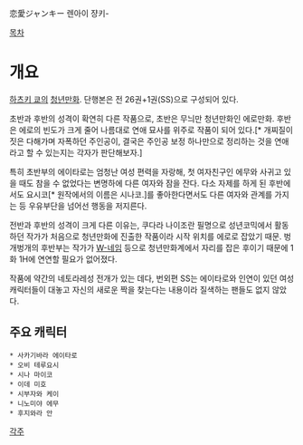恋愛ジャンキー
렌아이 쟝키-


[[목차]]

= 개요 =
[[하츠키 쿄]]의 [[청년만화]]. 단행본은 전 26권+1권(SS)으로 구성되어 있다.

초반과 후반의 성격이 확연히 다른 작품으로, 초반은 무늬만 청년만화인 에로만화. 후반은 에로의 빈도가 크게 줄어 나름대로 연애 묘사를 위주로 작품이 되어 있다.[* 개찌질이 짓은 다해가며 자폭하던 주인공이, 결국은 주인공 보정 하나만으로 정리하는 것을 연애라고 할 수 있는지는 각자가 판단해보자.]

특히 초반부의 에이타로는 엄청난 여성 편력을 자랑해, 첫 여자친구인 에무와 사귀고 있을 때도 참을 수 없었다는 변명하에 다른 여자와 잠을 잔다. 다소 자제를 하게 된 후반에서도 요시코[* 원작에서의 이름은 시나코.]를 좋아한다면서도 다른 여자와 관계를 가지는 등 우유부단을 넘어선 행동을 저지른다. 

전반과 후반의 성격이 크게 다른 이유는, 쿠다라 나이조란 필명으로 성년코믹에서 활동하던 작가가 처음으로 청년만화에 진출한 작품이라 시작 위치를 에로로 잡았기 때문. 벙개벙개의 후반부는 작가가 [[W-네임]] 등으로 청년만화계에서 자리를 잡은 후이기 때문에 1화 1H에 연연할 필요가 없어졌다.

작품에 약간의 네토라레성 전개가 있는 데다, 번외편 SS는 에이타로와 인연이 있던 여성 캐릭터들이 대놓고 자신의 새로운 짝을 찾는다는 내용이라 질색하는 팬들도 없지 않았다.

== 주요 캐릭터 ==
 * 사카기바라 에이타로
 * 오비 테루요시
 * 시나 마이코
 * 이데 미호
 * 시부자와 케이
 * 니노미야 에무
 * 후지와라 안

[[각주]]
